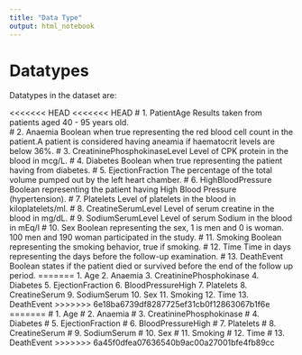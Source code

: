 ```yaml
---
title: "Data Type"
output: html_notebook
---
```


# Datatypes 

Datatypes in the dataset are:

<<<<<<< HEAD
<<<<<<< HEAD
# 1. PatientAge
Results taken from patients aged 40 - 95 years old.  
# 2. Anaemia
Boolean when true representing the red blood cell count in the patient.A patient is considered having aneamia if haematocrit levels are below 36%. 
# 3. CreatininePhosphokinaseLevel
Level of CPK protein in the blood in mcg/L.
# 4. Diabetes
Boolean when true representing the patient having from diabetes. 
# 5. EjectionFraction
The percentage of the total volume pumped out by the left heart chamber.
# 6. HighBloodPressure
Boolean representing the patient having High Blood Pressure (hypertension).
# 7. Platelets
Level of platelets in the blood in kiloplatelets/ml.
# 8. CreatineSerumLevel
Level of serum creatine in the blood in mg/dL.
# 9. SodiumSerumLevel
Level of serum Sodium in the blood in mEq/l
# 10. Sex
Boolean representing the sex, 1 is men and 0 is woman. 100 men and 190 woman participated in the study. 
# 11. Smoking
Boolean representing the smoking behavior, true if smoking. 
# 12. Time
Time in days representing the days before the follow-up examination. 
# 13. DeathEvent
Boolean states if the patient died or survived before the end of the follow up period.
=======
1. Age
2. Anaemia
3. CreatininePhosphokinase
4. Diabetes
5. EjectionFraction
6. BloodPressureHigh
7. Platelets
8. CreatineSerum
9. SodiumSerum
10. Sex
11. Smoking
12. Time
13. DeathEvent
>>>>>>> 6e18ba6739df8287725ef31cb0f12863067b1f6e
=======
# 1. Age
# 2. Anaemia
# 3. CreatininePhosphokinase
# 4. Diabetes
# 5. EjectionFraction
# 6. BloodPressureHigh
# 7. Platelets
# 8. CreatineSerum
# 9. SodiumSerum
# 10. Sex
# 11. Smoking
# 12. Time
# 13. DeathEvent
>>>>>>> 6a45f0dfea07636540b9ac00a27001bfe4fb89cc
